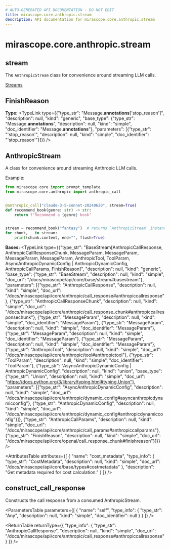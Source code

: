 ```yaml
---
# AUTO-GENERATED API DOCUMENTATION - DO NOT EDIT
title: mirascope.core.anthropic.stream
description: API documentation for mirascope.core.anthropic.stream
---
```


# mirascope.core.anthropic.stream

## <ApiType type="Module" path="core/anthropic/stream" symbolName="stream" /> stream

The `AnthropicStream` class for convenience around streaming LLM calls.

<Info title="Usage">

[Streams](/docs/mirascope/learn/streams)

</Info>

## <ApiType type="Attribute" path="core/anthropic/stream" symbolName="FinishReason" /> FinishReason

**Type:** <TypeLink type={{"type_str": "Message.__annotations__['stop_reason']", "description": null, "kind": "generic", "base_type": {"type_str": "Message.__annotations__", "description": null, "kind": "simple", "doc_identifier": "Message.__annotations__"}, "parameters": [{"type_str": "'stop_reason'", "description": null, "kind": "simple", "doc_identifier": "'stop_reason'"}]}} />


## <ApiType type="Class" path="core/anthropic/stream" symbolName="AnthropicStream" /> AnthropicStream

A class for convenience around streaming Anthropic LLM calls.

Example:

```python
from mirascope.core import prompt_template
from mirascope.core.anthropic import anthropic_call


@anthropic_call("claude-3-5-sonnet-20240620", stream=True)
def recommend_book(genre: str) -> str:
    return f"Recommend a {genre} book"


stream = recommend_book("fantasy")  # returns `AnthropicStream` instance
for chunk, _ in stream:
    print(chunk.content, end="", flush=True)
```

**Bases:** 
<TypeLink type={{"type_str": "BaseStream[AnthropicCallResponse, AnthropicCallResponseChunk, MessageParam, MessageParam, MessageParam, MessageParam, AnthropicTool, ToolParam, AsyncAnthropicDynamicConfig | AnthropicDynamicConfig, AnthropicCallParams, FinishReason]", "description": null, "kind": "generic", "base_type": {"type_str": "BaseStream", "description": null, "kind": "simple", "doc_url": "/docs/mirascope/api/core/base/stream#basestream"}, "parameters": [{"type_str": "AnthropicCallResponse", "description": null, "kind": "simple", "doc_url": "/docs/mirascope/api/core/anthropic/call_response#anthropiccallresponse"}, {"type_str": "AnthropicCallResponseChunk", "description": null, "kind": "simple", "doc_url": "/docs/mirascope/api/core/anthropic/call_response_chunk#anthropiccallresponsechunk"}, {"type_str": "MessageParam", "description": null, "kind": "simple", "doc_identifier": "MessageParam"}, {"type_str": "MessageParam", "description": null, "kind": "simple", "doc_identifier": "MessageParam"}, {"type_str": "MessageParam", "description": null, "kind": "simple", "doc_identifier": "MessageParam"}, {"type_str": "MessageParam", "description": null, "kind": "simple", "doc_identifier": "MessageParam"}, {"type_str": "AnthropicTool", "description": null, "kind": "simple", "doc_url": "/docs/mirascope/api/core/anthropic/tool#anthropictool"}, {"type_str": "ToolParam", "description": null, "kind": "simple", "doc_identifier": "ToolParam"}, {"type_str": "AsyncAnthropicDynamicConfig | AnthropicDynamicConfig", "description": null, "kind": "union", "base_type": {"type_str": "Union", "description": null, "kind": "simple", "doc_url": "https://docs.python.org/3/library/typing.html#typing.Union"}, "parameters": [{"type_str": "AsyncAnthropicDynamicConfig", "description": null, "kind": "simple", "doc_url": "/docs/mirascope/api/core/anthropic/dynamic_config#asyncanthropicdynamicconfig"}, {"type_str": "AnthropicDynamicConfig", "description": null, "kind": "simple", "doc_url": "/docs/mirascope/api/core/anthropic/dynamic_config#anthropicdynamicconfig"}]}, {"type_str": "AnthropicCallParams", "description": null, "kind": "simple", "doc_url": "/docs/mirascope/api/core/anthropic/call_params#anthropiccallparams"}, {"type_str": "FinishReason", "description": null, "kind": "simple", "doc_url": "/docs/mirascope/api/core/openai/call_response_chunk#finishreason"}]}} />

<AttributesTable
  attributes={[
  {
    "name": "cost_metadata",
    "type_info": {
      "type_str": "CostMetadata",
      "description": null,
      "kind": "simple",
      "doc_url": "/docs/mirascope/api/core/base/types#costmetadata"
    },
    "description": "Get metadata required for cost calculation."
  }
]}
/>

## <ApiType type="Function" path="core/anthropic/stream" symbolName="construct_call_response" /> construct_call_response

Constructs the call response from a consumed AnthropicStream.

<ParametersTable
  parameters={[
  {
    "name": "self",
    "type_info": {
      "type_str": "Any",
      "description": null,
      "kind": "simple",
      "doc_identifier": null
    }
  }
]}
/>

<ReturnTable
  returnType={{
  "type_info": {
    "type_str": "AnthropicCallResponse",
    "description": null,
    "kind": "simple",
    "doc_url": "/docs/mirascope/api/core/anthropic/call_response#anthropiccallresponse"
  }
}}
/>




